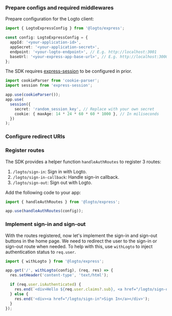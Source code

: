 
### Prepare configs and required middlewares

Prepare configuration for the Logto client:

```ts title="app.ts"
import { LogtoExpressConfig } from '@logto/express';

const config: LogtoExpressConfig = {
  appId: '<your-application-id>',
  appSecret: '<your-application-secret>',
  endpoint: '<your-logto-endpoint>', // E.g. http://localhost:3001
  baseUrl: '<your-express-app-base-url>', // E.g. http://localhost:3000
};
```

The SDK requires [express-session](https://www.npmjs.com/package/express-session) to be configured in prior.

```ts title="app.ts"
import cookieParser from 'cookie-parser';
import session from 'express-session';

app.use(cookieParser());
app.use(
  session({
    secret: 'random_session_key', // Replace with your own secret
    cookie: { maxAge: 14 * 24 * 60 * 60 * 1000 }, // In miliseconds
  })
);
```

### Configure redirect URIs

<SignInFlowSummary />

<AssumingUrl />

<WebConfigureRedirectUris />

### Register routes

The SDK provides a helper function `handleAuthRoutes` to register 3 routes:

1. `/logto/sign-in`: Sign in with Logto.
2. `/logto/sign-in-callback`: Handle sign-in callback.
3. `/logto/sign-out`: Sign out with Logto.

Add the following code to your app:

```ts title="app.ts"
import { handleAuthRoutes } from '@logto/express';

app.use(handleAuthRoutes(config));
```

### Implement sign-in and sign-out

With the routes registered, now let's implement the sign-in and sign-out buttons in the home page. We need to redirect the user to the sign-in or sign-out route when needed. To help with this, use `withLogto` to inject authentication status to `req.user`.

```ts title="app.ts"
import { withLogto } from '@logto/express';

app.get('/', withLogto(config), (req, res) => {
  res.setHeader('content-type', 'text/html');

  if (req.user.isAuthenticated) {
    res.end(`<div>Hello ${req.user.claims?.sub}, <a href="/logto/sign-out">Sign Out</a></div>`);
  } else {
    res.end('<div><a href="/logto/sign-in">Sign In</a></div>');
  }
});
```

<Checkpoint />
